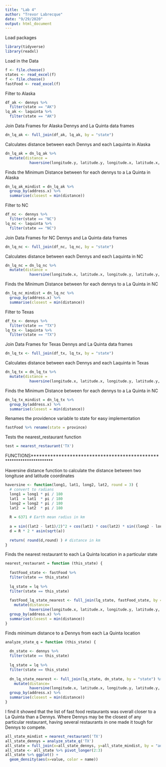 ```yaml
---
title: "Lab 4"
author: "Trevor Labrecque"
date: "9/29/2020"
output: html_document
---
```

Load packages
```r
library(tidyverse)
library(readxl)
```

Load in the Data
```r
f <- file.choose()
states <- read_excel(f)
f <- file.choose()
fastFood <- read_excel(f)
```

Filter to Alaska
```r
df_ak <- dennys %>%
  filter(state == "AK")
lq_ak <- laquinta %>%
  filter(state == "AK")
```

Join Data Frames for Alaska Dennys and La Quinta data frames
```r
dn_lq_ak <- full_join(df_ak, lq_ak, by = "state")
```

Calculates distance between each Dennys and each Laquinta in Alaska
```r
dn_lq_ak = dn_lq_ak %>%
  mutate(distance = 
           haversine(longitude.y, latitude.y, longitude.x, latitude.x, round = 3))
```

Finds the Minimum Distance between for each dennys to a La Quinta in Alaska
```r
dn_lq_ak_mindist = dn_lq_ak %>%
  group_by(address.x) %>%
  summarise(closest = min(distance))
```



Filter to NC
```r
df_nc <- dennys %>%
  filter(state == "NC")
lq_nc <- laquinta %>%
  filter(state == "NC")
```

Join Data Frames for NC Dennys and La Quinta data frames
```r
dn_lq_nc <- full_join(df_nc, lq_nc, by = "state")
```

Calculates distance between each Dennys and each Laquinta in NC
```r
dn_lq_nc = dn_lq_nc %>%
  mutate(distance = 
           haversine(longitude.x, latitude.x, longitude.y, latitude.y, round = 3))
```

Finds the Minimum Distance between for each dennys to a La Quinta in NC
```r
dn_lq_nc_mindist = dn_lq_nc %>%
  group_by(address.x) %>%
  summarise(closest = min(distance))
```



Filter to Texas
```r
df_tx <- dennys %>%
  filter(state == "TX")
lq_tx <- laquinta %>%
  filter(state == "TX")
```

Join Data Frames for Texas Dennys and La Quinta data frames
```r
dn_lq_tx <- full_join(df_tx, lq_tx, by = "state")
```

Calculates distance between each Dennys and each Laquinta in Texas
```r
dn_lq_tx = dn_lq_tx %>%
  mutate(distance = 
           haversine(longitude.x, latitude.x, longitude.y, latitude.y, round = 3))
```

Finds the Minimum Distance between for each dennys to a La Quinta in NC
```r
dn_lq_tx_mindist = dn_lq_tx %>%
  group_by(address.x) %>%
  summarise(closest = min(distance))
```

Renames the providence variable to state for easy implementation
```r
fastFood %>% rename(state = province)
```

Tests the nearest_restaurant function
```r
test = nearest_restaurant('TX')
```

FUNCTIONS********************************************************************

Haversine distance function to calculate the distance between two longituse and latitude coordinates
```r
haversine <- function(long1, lat1, long2, lat2, round = 3) {
  # convert to radians
  long1 = long1 * pi / 180
  lat1  = lat1  * pi / 180
  long2 = long2 * pi / 180
  lat2  = lat2  * pi / 180
  
  R = 6371 # Earth mean radius in km
  
  a = sin((lat2 - lat1)/2)^2 + cos(lat1) * cos(lat2) * sin((long2 - long1)/2)^2
  d = R * 2 * asin(sqrt(a))
  
  return( round(d,round) ) # distance in km
}
```

Finds the nearest restaurant to each La Quinta location in a particular state
```r
nearest_restaurant = function (this_state) {
  
  fastFood_state <- fastFood %>%
  filter(state == this_state)
  
  lq_state = lq %>%
  filter(state == this_state)
  
  fastFood_lq_state_nearest <- full_join(lq_state, fastFood_state, by = "state") %>%
    mutate(distance=
           haversine(longitude.x, latitude.x, longitude.y, latitude.y, round = 4)) %>%
  group_by(address.x) %>%
  summarise(closest = min(distance))
}

```

Finds minimum distance to a Dennys from each La Quinta location
```r
analyze_state_q = function (this_state) {
  
  dn_state <- dennys %>%
  filter(state == this_state)
  
  lq_state = lq %>%
  filter(state == this_state)
  
  dn_lq_state_nearest <- full_join(lq_state, dn_state, by = "state") %>%
    mutate(distance=
           haversine(longitude.x, latitude.x, longitude.y, latitude.y, round = 4)) %>%
  group_by(address.x) %>%
  summarise(closest = min(distance))  
}

```



I find it showed that the list of fast food restaurants was overall closer to a La Quinta than a Dennys. Where Dennys may be the closest of any particular restaurant, having several restaurants in one made it tough for Dennys to compete.


```r
all_state_mindist = nearest_restaurant('TX')
all_state_dennys = analyze_state_q('TX')
all_state = full_join(x=all_state_dennys, y=all_state_mindist, by = "address.x") 
all_state <- all_state %>% pivot_longer(2:3)
all_state %>% ggplot() +
  geom_density(aes(x=value, color = name))
```

